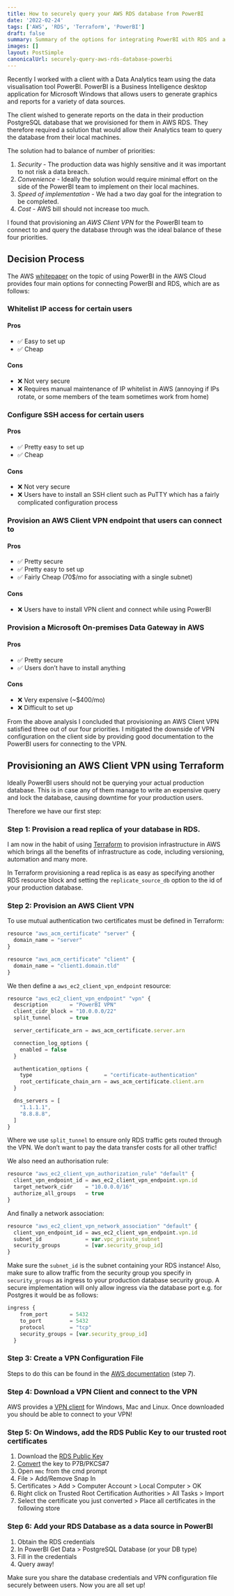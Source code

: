```yaml
---
title: How to securely query your AWS RDS database from PowerBI
date: '2022-02-24'
tags: ['AWS', 'RDS', 'Terraform', 'PowerBI']
draft: false
summary: Summary of the options for integrating PowerBI with RDS and a tutorial for provisioning an AWS Client VPN using Terraform, allowing queries to your production database through PowerBI.
images: []
layout: PostSimple
canonicalUrl: securely-query-aws-rds-database-powerbi
---
```


Recently I worked with a client with a Data Analytics team using the data visualisation tool PowerBI. PowerBI is a Business Intelligence desktop application for Microsoft Windows that allows users to generate graphics and reports for a variety of data sources.

The client wished to generate reports on the data in their production PostgreSQL database that we provisioned for them in AWS RDS. They therefore required a solution that would allow their Analytics team to query the database from their local machines.

The solution had to balance of number of priorities:

1. _Security_ - The production data was highly sensitive and it was important to not risk a data breach.
2. _Convenience_ - Ideally the solution would require minimal effort on the side of the PowerBI team to implement on their local machines.
3. _Speed of implementation_ - We had a two day goal for the integration to be completed.
4. _Cost_ - AWS bill should not increase too much.

I found that provisioning an _AWS Client VPN_ for the PowerBI team to connect to and query the database through was the ideal balance of these four priorities.

## Decision Process

The AWS [whitepaper](https://docs.aws.amazon.com/en_us/whitepapers/latest/using-power-bi-with-aws-cloud/using-power-bi-with-aws-cloud.pdf#using-power-bi-with-aws-cloud) on the topic of using PowerBI in the AWS Cloud provides four main options for connecting PowerBI and RDS, which are as follows:

### Whitelist IP access for certain users

<div className="flex w-full">
  <div className="flex-1 w-full">
    <h4>Pros</h4>
    <ul>
      <li>✅ Easy to set up</li>
      <li>✅ Cheap</li>
    </ul>
  </div>
  <div className="flex-1 w-full">
    <h4>Cons</h4>
    <ul>
      <li>❌ Not very secure</li>
      <li>
        ❌ Requires manual maintenance of IP whitelist in AWS (annoying if IPs rotate, or some
        members of the team sometimes work from home)
      </li>
    </ul>
  </div>
</div>

### Configure SSH access for certain users

<div className="flex w-full">
  <div className="flex-1 w-full">
    <h4>Pros</h4>
    <ul>
      <li>✅ Pretty easy to set up</li>
      <li>✅ Cheap</li>
    </ul>
  </div>
  <div className="flex-1 w-full">
    <h4>Cons</h4>
    <ul>
      <li>❌ Not very secure</li>
      <li>
        ❌ Users have to install an SSH client such as PuTTY which has a fairly complicated
        configuration process
      </li>
    </ul>
  </div>
</div>

### Provision an AWS Client VPN endpoint that users can connect to

<div className="flex w-full">
  <div className="flex-1 w-full">
    <h4>Pros</h4>
    <ul>
      <li>✅ Pretty secure</li>
      <li>✅ Pretty easy to set up</li>
      <li>✅ Fairly Cheap (70$/mo for associating with a single subnet)</li>
    </ul>
  </div>
  <div className="flex-1 w-full">
    <h4>Cons</h4>
    <ul>
      <li>❌ Users have to install VPN client and connect while using PowerBI</li>
    </ul>
  </div>
</div>

### Provision a Microsoft On-premises Data Gateway in AWS

<div className="flex w-full">
  <div className="flex-1 w-full">
    <h4>Pros</h4>
    <ul>
      <li>✅ Pretty secure</li>
      <li>✅ Users don’t have to install anything</li>
    </ul>
  </div>
  <div className="flex-1 w-full">
    <h4>Cons</h4>
    <ul>
      <li>❌ Very expensive (~$400/mo)</li>
      <li>❌ Difficult to set up</li>
    </ul>
  </div>
</div>

From the above analysis I concluded that provisioning an AWS Client VPN satisfied three out of our four priorities. I mitigated the downside of VPN configuration on the client side by providing good documentation to the PowerBI users for connecting to the VPN.

## Provisioning an AWS Client VPN using Terraform

Ideally PowerBI users should not be querying your actual production database. This is in case any of them manage to write an expensive query and lock the database, causing downtime for your production users.

Therefore we have our first step:

### Step 1: Provision a read replica of your database in RDS.

I am now in the habit of using [Terraform](https://www.terraform.io/) to provision infrastructure in AWS which brings all the benefits of infrastructure as code, including versioning, automation and many more.

In Terraform provisioning a read replica is as easy as specifying another RDS resource block and setting the `replicate_source_db` option to the id of your production database.

### Step 2: Provision an AWS Client VPN

To use mutual authentication two certificates must be defined in Terraform:

```jsx
resource "aws_acm_certificate" "server" {
  domain_name = "server"
}

resource "aws_acm_certificate" "client" {
  domain_name = "client1.domain.tld"
}
```

We then define a `aws_ec2_client_vpn_endpoint` resource:

```jsx
resource "aws_ec2_client_vpn_endpoint" "vpn" {
  description       = "PowerBI VPN"
  client_cidr_block = "10.0.0.0/22"
  split_tunnel      = true

  server_certificate_arn = aws_acm_certificate.server.arn

  connection_log_options {
    enabled = false
  }

  authentication_options {
    type                       = "certificate-authentication"
    root_certificate_chain_arn = aws_acm_certificate.client.arn
  }

  dns_servers = [
    "1.1.1.1",
    "8.8.8.8",
  ]
}
```

Where we use `split_tunnel` to ensure only RDS traffic gets routed through the VPN. We don’t want to pay the data transfer costs for all other traffic!

We also need an authorisation rule:

```jsx
resource "aws_ec2_client_vpn_authorization_rule" "default" {
  client_vpn_endpoint_id = aws_ec2_client_vpn_endpoint.vpn.id
  target_network_cidr    = "10.0.0.0/16"
  authorize_all_groups   = true
}
```

And finally a network association:

```jsx
resource "aws_ec2_client_vpn_network_association" "default" {
  client_vpn_endpoint_id = aws_ec2_client_vpn_endpoint.vpn.id
  subnet_id              = var.vpc_private_subnet
  security_groups        = [var.security_group_id]
}
```

Make sure the `subnet_id` is the subnet containing your RDS instance! Also, make sure to allow traffic from the security group you specify in `security_groups` as ingress to your production database security group. A secure implementation will only allow ingress via the database port e.g. for Postgres it would be as follows:

```jsx
ingress {
    from_port       = 5432
    to_port         = 5432
    protocol        = "tcp"
    security_groups = [var.security_group_id]
  }
```

### Step 3: Create a VPN Configuration File

Steps to do this can be found in the [AWS documentation](https://docs.aws.amazon.com/vpn/latest/clientvpn-admin/cvpn-getting-started.html) (step 7).

### Step 4: Download a VPN Client and connect to the VPN

AWS provides a [VPN client](https://docs.aws.amazon.com/vpn/latest/clientvpn-user/connect-aws-client-vpn-connect.html) for Windows, Mac and Linux. Once downloaded you should be able to connect to your VPN!

### Step 5: On Windows, add the RDS Public Key to our trusted root certificates

1. Download the [RDS Public Key](https://s3.amazonaws.com/rds-downloads/rds-combined-ca-bundle.pem)
2. [Convert](https://www.sslshopper.com/ssl-converter.html) the key to P7B/PKCS#7
3. Open `mmc` from the cmd prompt
4. File > Add/Remove Snap In
5. Certificates > Add > Computer Account > Local Computer > OK
6. Right click on Trusted Root Certification Authorities > All Tasks > Import
7. Select the certificate you just converted > Place all certificates in the following store

### Step 6: Add your RDS Database as a data source in PowerBI

1. Obtain the RDS credentials
2. In PowerBI Get Data > PostgreSQL Database (or your DB type)
3. Fill in the credentials
4. Query away!

Make sure you share the database credentials and VPN configuration file securely between users. Now you are all set up!
